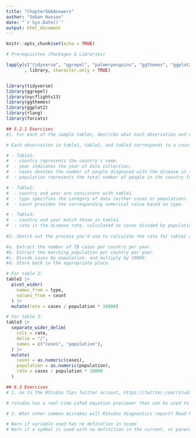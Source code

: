 ---
title: "Chapter5&6Answers"
author: "Soban Hassan"
date: "`r Sys.Date()`"
output: html_document
---

```{r setup, include=FALSE}
knitr::opts_chunk$set(echo = TRUE)
```

```{r  results='hide', warning=FALSE, message=FALSE}
# Prerequisites (Packages & Libraries)

lapply(c("tidyverse", "ggrepel", "palmerpenguins", "ggthemes", "ggplot2", "rlang", "forcats")
       , library, character.only = TRUE)


library(tidyverse)
library(ggrepel)
library(nycflights13)
library(ggthemes)
library(ggplot2)
library(rlang)
library(forcats)
```

```{r warning=FALSE}
## 5.2.1 Exercises
#1. For each of the sample tables, describe what each observation and each column represents.

# Each observation in table1, table2, and table3 corresponds to a country.  

# - Table1:  
#  - country represents the country's name.  
#  - year indicates the year of data collection.  
#  - cases denotes the number of people diagnosed with the disease in that year.  
#  - population represents the total number of people in the country for that year.  

# - Table2:  
#  - country and year are consistent with table1.  
#  - type specifies the category of data (either cases or population).  
#  - count provides the corresponding numerical value based on type.  

# - Table3:  
#  - country and year match those in table1.  
#  - rate is the disease rate, calculated as cases divided by population.
  
#2. Sketch out the process you’d use to calculate the rate for table2 and table3. You will need to perform four operations:

#a. Extract the number of TB cases per country per year.
#b. Extract the matching population per country per year.
#c. Divide cases by population, and multiply by 10000.
#d. Store back in the appropriate place.

# For table 2:
table2 |>
  pivot_wider(
    names_from = type,
    values_from = count
  ) |> 
  mutate(rate = cases / population * 10000)

# For table 3:
table3 |>
  separate_wider_delim(
    cols = rate, 
    delim = "/", 
    names = c("cases", "population"),
  ) |>
  mutate(
    cases = as.numeric(cases),
    population = as.numeric(population),
    rate = cases / population * 10000
  )

## 6.3 Exercises
# 1. Go to the RStudio Tips Twitter account, https://twitter.com/rstudiotips and find one tip that looks interesting. Practice using it!

# rstudio has a real-time LaTeX equation previewer that can be used to create a math block with $$ in a R Markdown document.

# 2. What other common mistakes will RStudio diagnostics report? Read https://support.posit.co/hc/en-us/articles/205753617-Code-Diagnostics to find out.

# Warn if variable used has no definition in scope 
# Warn if a symbol is used with no definition in the current, or parent, scope. The diagnostics engine will supply a suggestion if there appears to be a typo in the symbol’s name; that is, if a symbol with a similar name exists in scope as well.

```